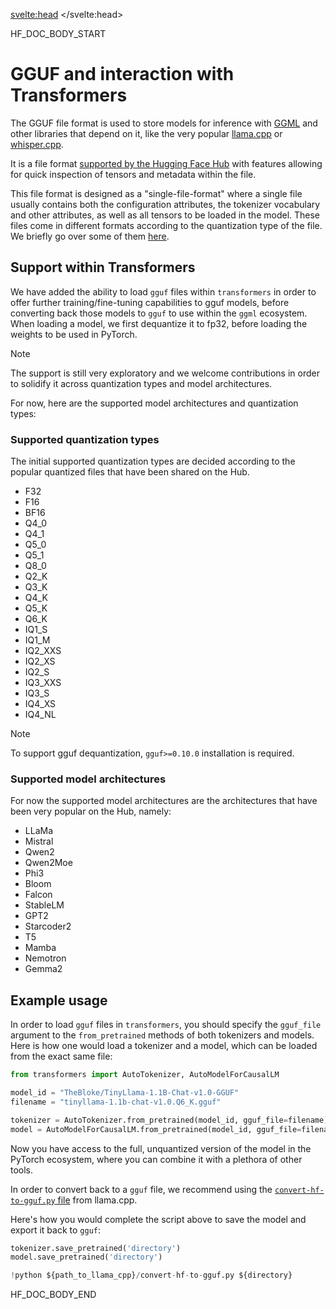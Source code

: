 <script lang="ts">
let fw: "pt" | "tf" = "pt";
onMount(() => {
    const urlParams = new URLSearchParams(window.location.search);
    fw = urlParams.get("fw") || "pt";
});
</script>
<svelte:head>
  <meta name="hf:doc:metadata" content={metadata} >
</svelte:head>

<!--HF DOCBUILD BODY START-->

HF_DOC_BODY_START

<!--Copyright 2024 The HuggingFace Team. All rights reserved.

Licensed under the Apache License, Version 2.0 (the "License"); you may not use this file except in compliance with
the License. You may obtain a copy of the License at

http://www.apache.org/licenses/LICENSE-2.0

Unless required by applicable law or agreed to in writing, software distributed under the License is distributed on
an "AS IS" BASIS, WITHOUT WARRANTIES OR CONDITIONS OF ANY KIND, either express or implied. See the License for the
specific language governing permissions and limitations under the License.

⚠️ Note that this file is in Markdown but contain specific syntax for our doc-builder (similar to MDX) that may not be
rendered properly in your Markdown viewer.

-->

# GGUF and interaction with Transformers

The GGUF file format is used to store models for inference with [GGML](https://github.com/ggerganov/ggml) and other 
libraries that depend on it, like the very popular [llama.cpp](https://github.com/ggerganov/llama.cpp) or 
[whisper.cpp](https://github.com/ggerganov/whisper.cpp).

It is a file format [supported by the Hugging Face Hub](https://huggingface.co/docs/hub/en/gguf) with features 
allowing for quick inspection of tensors and metadata within the file.

This file format is designed as a "single-file-format" where a single file usually contains both the configuration
attributes, the tokenizer vocabulary and other attributes, as well as all tensors to be loaded in the model. These
files come in different formats according to the quantization type of the file. We briefly go over some of them
[here](https://huggingface.co/docs/hub/en/gguf#quantization-types).

## Support within Transformers

We have added the ability to load `gguf` files within `transformers` in order to offer further training/fine-tuning
capabilities to gguf models, before converting back those models to `gguf` to use within the `ggml` ecosystem. When
loading a model, we first dequantize it to fp32, before loading the weights to be used in PyTorch.

> [!NOTE]
> The support is still very exploratory and we welcome contributions in order to solidify it across quantization types
> and model architectures.

For now, here are the supported model architectures and quantization types:

### Supported quantization types

The initial supported quantization types are decided according to the popular quantized files that have been shared
on the Hub.

- F32
- F16
- BF16
- Q4_0
- Q4_1
- Q5_0
- Q5_1
- Q8_0
- Q2_K
- Q3_K
- Q4_K
- Q5_K
- Q6_K
- IQ1_S
- IQ1_M
- IQ2_XXS
- IQ2_XS
- IQ2_S
- IQ3_XXS
- IQ3_S
- IQ4_XS
- IQ4_NL

> [!NOTE]
> To support gguf dequantization, `gguf>=0.10.0` installation is required.

### Supported model architectures

For now the supported model architectures are the architectures that have been very popular on the Hub, namely:

- LLaMa
- Mistral
- Qwen2
- Qwen2Moe
- Phi3
- Bloom
- Falcon
- StableLM
- GPT2
- Starcoder2
- T5
- Mamba
- Nemotron
- Gemma2

## Example usage

In order to load `gguf` files in `transformers`, you should specify the `gguf_file` argument to the `from_pretrained`
methods of both tokenizers and models. Here is how one would load a tokenizer and a model, which can be loaded
from the exact same file:

```py
from transformers import AutoTokenizer, AutoModelForCausalLM

model_id = "TheBloke/TinyLlama-1.1B-Chat-v1.0-GGUF"
filename = "tinyllama-1.1b-chat-v1.0.Q6_K.gguf"

tokenizer = AutoTokenizer.from_pretrained(model_id, gguf_file=filename)
model = AutoModelForCausalLM.from_pretrained(model_id, gguf_file=filename)
```

Now you have access to the full, unquantized version of the model in the PyTorch ecosystem, where you can combine it
with a plethora of other tools.

In order to convert back to a `gguf` file, we recommend using the 
[`convert-hf-to-gguf.py` file](https://github.com/ggerganov/llama.cpp/blob/master/convert_hf_to_gguf.py) from llama.cpp.

Here's how you would complete the script above to save the model and export it back to `gguf`:

```py
tokenizer.save_pretrained('directory')
model.save_pretrained('directory')

!python ${path_to_llama_cpp}/convert-hf-to-gguf.py ${directory}
```


<!--HF DOCBUILD BODY END-->

HF_DOC_BODY_END


